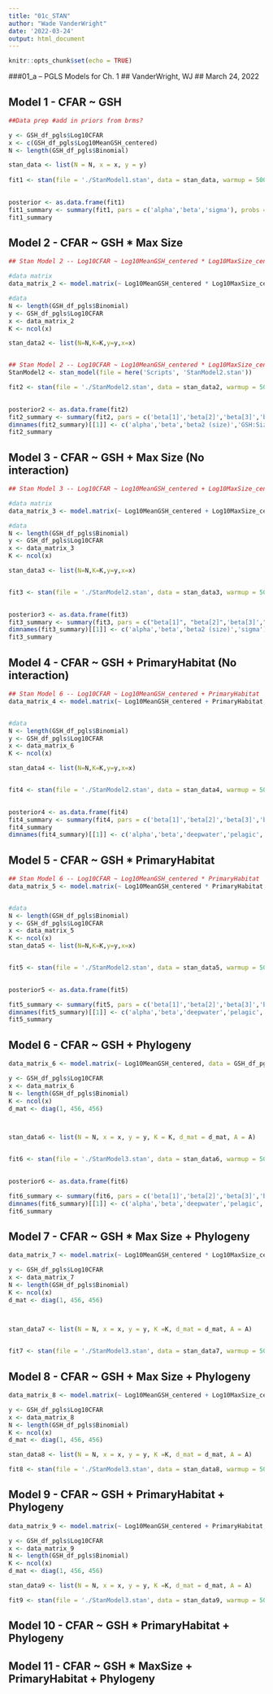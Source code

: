 ```yaml
---
title: "01c_STAN"
author: "Wade VanderWright"
date: '2022-03-24'
output: html_document
---
```


```r
knitr::opts_chunk$set(echo = TRUE)
```

###01_a -- PGLS Models for Ch. 1
## VanderWright, WJ
## March 24, 2022

## Model 1 - CFAR ~ GSH
```r
##Data prep #add in priors from brms?

y <- GSH_df_pgls$Log10CFAR
x <- c(GSH_df_pgls$Log10MeanGSH_centered)
N <- length(GSH_df_pgls$Binomial)

stan_data <- list(N = N, x = x, y = y)
  
fit1 <- stan(file = './StanModel1.stan', data = stan_data, warmup = 500, iter = 1000, chains = 4, cores = 4, thin = 1)
  

```


```r
posterior <- as.data.frame(fit1)
fit1_summary <- summary(fit1, pars = c('alpha','beta','sigma'), probs = c(0.025,0.975))$summary
fit1_summary
```
## Model 2 - CFAR ~ GSH * Max Size
```r
## Stan Model 2 -- Log10CFAR ~ Log10MeanGSH_centered * Log10MaxSize_centered

#data matrix
data_matrix_2 <- model.matrix(~ Log10MeanGSH_centered * Log10MaxSize_centered, data = GSH_df_pgls)

#data
N <- length(GSH_df_pgls$Binomial)
y <- GSH_df_pgls$Log10CFAR
x <- data_matrix_2
K <- ncol(x)

stan_data2 <- list(N=N,K=K,y=y,x=x)


## Stan Model 2 -- Log10CFAR ~ Log10MeanGSH_centered * Log10MaxSize_centered
StanModel2 <- stan_model(file = here('Scripts', 'StanModel2.stan'))

fit2 <- stan(file = './StanModel2.stan', data = stan_data2, warmup = 500, iter = 1000, chains = 4, cores = 4, thin = 1, control = list('max_treedepth' = 10))
  

```

```r

posterior2 <- as.data.frame(fit2)
fit2_summary <- summary(fit2, pars = c('beta[1]','beta[2]','beta[3]','beta[4]','sigma'), probs = c(0.025,0.975))$summary
dimnames(fit2_summary)[[1]] <- c('alpha','beta','beta2 (size)','GSH:Size','sigma')
fit2_summary

```


## Model 3 - CFAR ~ GSH + Max Size (No interaction)
```r
## Stan Model 3 -- Log10CFAR ~ Log10MeanGSH_centered + Log10MaxSize_centered

#data matrix
data_matrix_3 <- model.matrix(~ Log10MeanGSH_centered + Log10MaxSize_centered, data = GSH_df_pgls)

#data
N <- length(GSH_df_pgls$Binomial)
y <- GSH_df_pgls$Log10CFAR
x <- data_matrix_3
K <- ncol(x)

stan_data3 <- list(N=N,K=K,y=y,x=x)


fit3 <- stan(file = './StanModel2.stan', data = stan_data3, warmup = 500, iter = 1000, chains = 4, cores = 4, thin = 1)
  

```


```r
posterior3 <- as.data.frame(fit3)
fit3_summary <- summary(fit3, pars = c("beta[1]", "beta[2]",'beta[3]',"sigma"), probs = c(0.025, 0.975))$summary
dimnames(fit3_summary)[[1]] <- c('alpha','beta','beta2 (size)','sigma')
fit3_summary
```

## Model 4 - CFAR ~ GSH + PrimaryHabitat (No interaction)
```r
## Stan Model 6 -- Log10CFAR ~ Log10MeanGSH_centered + PrimaryHabitat
data_matrix_4 <- model.matrix(~ Log10MeanGSH_centered + PrimaryHabitat, data = GSH_df_pgls)


#data
N <- length(GSH_df_pgls$Binomial)
y <- GSH_df_pgls$Log10CFAR
x <- data_matrix_6
K <- ncol(x)

stan_data4 <- list(N=N,K=K,y=y,x=x)


fit4 <- stan(file = './StanModel2.stan', data = stan_data4, warmup = 500, iter = 1000, chains = 4, cores = 4, thin = 1)
  

```


```r
posterior4 <- as.data.frame(fit4)
fit4_summary <- summary(fit4, pars = c('beta[1]','beta[2]','beta[3]','beta[4]','sigma'), probs = c(0.025,0.975))$summary
fit4_summary
dimnames(fit4_summary)[[1]] <- c('alpha','beta','deepwater','pelagic','sigma')
```
## Model 5 - CFAR ~ GSH * PrimaryHabitat
```r
## Stan Model 6 -- Log10CFAR ~ Log10MeanGSH_centered * PrimaryHabitat
data_matrix_5 <- model.matrix(~ Log10MeanGSH_centered * PrimaryHabitat, data = GSH_df_pgls)


#data
N <- length(GSH_df_pgls$Binomial)
y <- GSH_df_pgls$Log10CFAR
x <- data_matrix_5
K <- ncol(x)
stan_data5 <- list(N=N,K=K,y=y,x=x)


fit5 <- stan(file = './StanModel2.stan', data = stan_data5, warmup = 500, iter = 1000, chains = 4, cores = 4, thin = 1)
  

```


```r
posterior5 <- as.data.frame(fit5)

fit5_summary <- summary(fit5, pars = c('beta[1]','beta[2]','beta[3]','beta[4]','beta[5]','beta[6]','sigma'), probs = c(0.025,0.975))$summary
dimnames(fit5_summary)[[1]] <- c('alpha','beta','deepwater','pelagic','GSH:deepwater','GSH:pelagic','sigma')
fit5_summary
```

## Model 6 - CFAR ~ GSH + Phylogeny
```r
data_matrix_6 <- model.matrix(~ Log10MeanGSH_centered, data = GSH_df_pgls)

y <- GSH_df_pgls$Log10CFAR
x <- data_matrix_6
N <- length(GSH_df_pgls$Binomial)
K <- ncol(x)
d_mat <- diag(1, 456, 456)



stan_data6 <- list(N = N, x = x, y = y, K = K, d_mat = d_mat, A = A)


fit6 <- stan(file = './StanModel3.stan', data = stan_data6, warmup = 500, iter = 1000, chains = 4, cores = 4, thin = 10)
  

```

```r
posterior6 <- as.data.frame(fit6)

fit6_summary <- summary(fit6, pars = c('beta[1]','beta[2]','beta[3]','beta[4]','beta[5]','beta[6]','sigma'), probs = c(0.025,0.975))$summary
dimnames(fit6_summary)[[1]] <- c('alpha','beta','deepwater','pelagic','GSH:deepwater','GSH:pelagic','sigma')
fit6_summary
```
## Model 7 - CFAR ~ GSH * Max Size + Phylogeny
```r
data_matrix_7 <- model.matrix(~ Log10MeanGSH_centered * Log10MaxSize_centered, data = GSH_df_pgls)

y <- GSH_df_pgls$Log10CFAR
x <- data_matrix_7
N <- length(GSH_df_pgls$Binomial)
K <- ncol(x)
d_mat <- diag(1, 456, 456)



stan_data7 <- list(N = N, x = x, y = y, K =K, d_mat = d_mat, A = A)
  

fit7 <- stan(file = './StanModel3.stan', data = stan_data7, warmup = 500, iter = 1000, chains = 4, cores = 4, thin = 10)
```


## Model 8 - CFAR ~ GSH + Max Size + Phylogeny
```r
data_matrix_8 <- model.matrix(~ Log10MeanGSH_centered + Log10MaxSize_centered, data = GSH_df_pgls)

y <- GSH_df_pgls$Log10CFAR
x <- data_matrix_8
N <- length(GSH_df_pgls$Binomial)
K <- ncol(x)
d_mat <- diag(1, 456, 456)

stan_data8 <- list(N = N, x = x, y = y, K =K, d_mat = d_mat, A = A)

fit8 <- stan(file = './StanModel3.stan', data = stan_data8, warmup = 500, iter = 1000, chains = 4, cores = 4, thin = 10)
```

## Model 9 - CFAR ~ GSH + PrimaryHabitat + Phylogeny
```r
data_matrix_9 <- model.matrix(~ Log10MeanGSH_centered + PrimaryHabitat, data = GSH_df_pgls)

y <- GSH_df_pgls$Log10CFAR
x <- data_matrix_9
N <- length(GSH_df_pgls$Binomial)
K <- ncol(x)
d_mat <- diag(1, 456, 456)

stan_data9 <- list(N = N, x = x, y = y, K =K, d_mat = d_mat, A = A)

fit9 <- stan(file = './StanModel3.stan', data = stan_data9, warmup = 500, iter = 1000, chains = 4, cores = 4, thin = 10)
```
## Model 10 - CFAR ~ GSH * PrimaryHabitat + Phylogeny

## Model 11 - CFAR ~ GSH * MaxSize + PrimaryHabitat + Phylogeny

